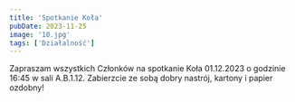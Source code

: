 ```yaml
---
title: 'Spotkanie Koła'
pubDate: 2023-11-25
image: '10.jpg'
tags: ['Działalność']
---
```


Zapraszam wszystkich Członków na spotkanie Koła 01.12.2023 o godzinie 16:45 w sali A.B.1.12. Zabierzcie ze sobą dobry nastrój, kartony i papier ozdobny!
